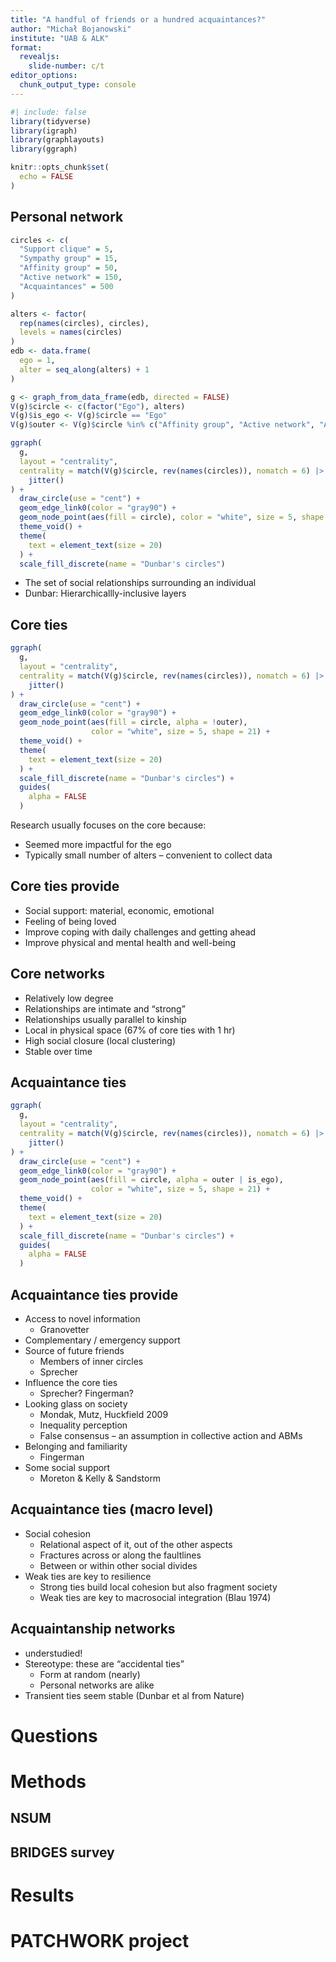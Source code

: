 ```yaml
---
title: "A handful of friends or a hundred acquaintances?"
author: "Michał Bojanowski"
institute: "UAB & ALK"
format: 
  revealjs:
    slide-number: c/t
editor_options: 
  chunk_output_type: console
---
```


```r
#| include: false
library(tidyverse)
library(igraph)
library(graphlayouts)
library(ggraph)

knitr::opts_chunk$set(
  echo = FALSE
)
```

## Personal network

```r
circles <- c(
  "Support clique" = 5,
  "Sympathy group" = 15,
  "Affinity group" = 50,
  "Active network" = 150,
  "Acquaintances" = 500
)

alters <- factor(
  rep(names(circles), circles),
  levels = names(circles)
)
edb <- data.frame(
  ego = 1,
  alter = seq_along(alters) + 1
)

g <- graph_from_data_frame(edb, directed = FALSE)
V(g)$circle <- c(factor("Ego"), alters)
V(g)$is_ego <- V(g)$circle == "Ego"
V(g)$outer <- V(g)$circle %in% c("Affinity group", "Active network", "Acquaintances")
```

```r
ggraph(
  g, 
  layout = "centrality", 
  centrality = match(V(g)$circle, rev(names(circles)), nomatch = 6) |>
    jitter()
) +
  draw_circle(use = "cent") +
  geom_edge_link0(color = "gray90") +
  geom_node_point(aes(fill = circle), color = "white", size = 5, shape = 21) +
  theme_void() +
  theme(
    text = element_text(size = 20)
  ) +
  scale_fill_discrete(name = "Dunbar's circles")
```

::: {.notes}

- The set of social relationships surrounding an individual
- Dunbar: Hierarchicallly-inclusive layers

:::





## Core ties

```r
ggraph(
  g, 
  layout = "centrality", 
  centrality = match(V(g)$circle, rev(names(circles)), nomatch = 6) |>
    jitter()
) +
  draw_circle(use = "cent") +
  geom_edge_link0(color = "gray90") +
  geom_node_point(aes(fill = circle, alpha = !outer), 
                  color = "white", size = 5, shape = 21) +
  theme_void() +
  theme(
    text = element_text(size = 20)
  ) +
  scale_fill_discrete(name = "Dunbar's circles") +
  guides(
    alpha = FALSE
  )
```


::: {.notes}

Research usually focuses on the core because:

- Seemed more impactful for the ego
- Typically small number of alters -- convenient to collect data

:::




## Core ties provide

- Social support: material, economic, emotional
- Feeling of being loved
- Improve coping with daily challenges and getting ahead
- Improve physical and mental health and well-being



## Core networks

- Relatively low degree
- Relationships are intimate and "strong"
- Relationships usually parallel to kinship
- Local in physical space (67% of core ties with 1 hr)
- High social closure (local clustering)
- Stable over time






## Acquaintance ties

```r
ggraph(
  g, 
  layout = "centrality", 
  centrality = match(V(g)$circle, rev(names(circles)), nomatch = 6) |>
    jitter()
) +
  draw_circle(use = "cent") +
  geom_edge_link0(color = "gray90") +
  geom_node_point(aes(fill = circle, alpha = outer | is_ego), 
                  color = "white", size = 5, shape = 21) +
  theme_void() +
  theme(
    text = element_text(size = 20)
  ) +
  scale_fill_discrete(name = "Dunbar's circles") +
  guides(
    alpha = FALSE
  )
```


## Acquaintance ties provide

- Access to novel information
  - Granovetter
- Complementary / emergency support
- Source of future friends
  - Members of inner circles
  - Sprecher
- Influence the core ties
	- Sprecher? Fingerman?
- Looking glass on society
	- Mondak, Mutz, Huckfield 2009
	- Inequality perception
	- False consensus -- an assumption in collective action and ABMs
- Belonging and familiarity
	- Fingerman
- Some social support
	- Moreton & Kelly & Sandstorm



## Acquaintance ties (macro level)

- Social cohesion
	- Relational aspect of it, out of the other aspects
	- Fractures across or along the faultlines
	- Between or within other social divides
- Weak ties are key to resilience
	- Strong ties build local cohesion but also fragment society
	- Weak ties are key to macrosocial integration (Blau 1974)
	
	
	
## Acquaintanship networks

- understudied!
- Stereotype: these are "accidental ties"
	- Form at random (nearly)
	- Personal networks are alike
- Transient ties seem stable (Dunbar et al from Nature)


# Questions

# Methods

## NSUM

## BRIDGES survey

# Results

# PATCHWORK project
